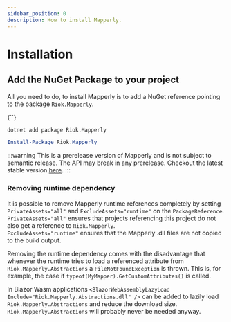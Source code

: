 ```yaml
---
sidebar_position: 0
description: How to install Mapperly.
---
```



# Installation

## Add the NuGet Package to your project

All you need to do, to install Mapperly is to add a NuGet reference pointing to the package [`Riok.Mapperly`](https://www.nuget.org/packages/Riok.Mapperly).

<Tabs>
  <TabItem value="csproj" label="PackageReference" default>
      <CodeBlock language="xml">{`<PackageReference Include="Riok.Mapperly" Version="${useDocusaurusContext().siteConfig.customFields.mapperlyVersion}" />`}</CodeBlock>
  </TabItem>
<TabItem value="dontet-cli" label=".NET CLI">

```bash
dotnet add package Riok.Mapperly
```

</TabItem>
<TabItem value="pkg-manager" label="Package Manager">

```powershell
Install-Package Riok.Mapperly
```

</TabItem>
</Tabs>

<Conditional condition={!useDocusaurusContext().siteConfig.customFields.environment.stable}>

:::warning
This is a prerelease version of Mapperly and is not subject to semantic release.
The API may break in any prerelease.
Checkout the latest stable version [here](https://mapperly.riok.app).
:::

</Conditional>

### Removing runtime dependency

It is possible to remove Mapperly runtime references completely by setting `PrivateAssets="all"` and `ExcludeAssets="runtime"` on the `PackageReference`.  
`PrivateAssets="all"` ensures that projects referencing this project do not also get a reference to `Riok.Mapperly`.  
`ExcludeAssets="runtime"` ensures that the Mapperly .dll files are not copied to the build output.

Removing the runtime dependency comes with the disadvantage that whenever the runtime tries
to load a referenced attribute from `Riok.Mapperly.Abstractions` a `FileNotFoundException` is thrown.
This is, for example, the case if `typeof(MyMapper).GetCustomAttributes()` is called.

In Blazor Wasm applications `<BlazorWebAssemblyLazyLoad Include="Riok.Mapperly.Abstractions.dll" />` can be added to lazily load `Riok.Mapperly.Abstractions`
and reduce the download size.
`Riok.Mapperly.Abstractions` will probably never be needed anyway.
